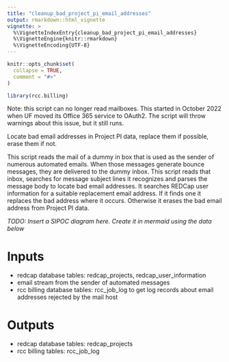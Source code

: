 ```yaml
---
title: "cleanup_bad_project_pi_email_addresses"
output: rmarkdown::html_vignette
vignette: >
  %\VignetteIndexEntry{cleanup_bad_project_pi_email_addresses}
  %\VignetteEngine{knitr::rmarkdown}
  %\VignetteEncoding{UTF-8}
---
```


```r
knitr::opts_chunk$set(
  collapse = TRUE,
  comment = "#>"
)
```

```r
library(rcc.billing)
```

Note: this script can no longer read mailboxes. This started in October 2022 when UF moved its Office 365 service to OAuth2. The script will throw warnings about this issue, but it still runs.

Locate bad email addresses in Project PI data, replace them if possible, erase them if not.

This script reads the mail of a dummy in box that is used as the sender of numerous automated emails. When those messages generate bounce messages, they are delivered to the dummy inbox. This script reads that inbox, searches for message subject lines it recognizes and parses the message body to locate bad email addresses. It searches REDCap user information for a suitable replacement email address. If it finds one it replaces the bad address where it occurs. Otherwise it erases the bad email address from Project PI data.

_TODO: Insert a SIPOC diagram here. Create it in mermaid using the data below_

# Inputs
 - redcap database tables: redcap_projects, redcap_user_information
 - email stream from the sender of automated messages
 - rcc billing database tables: rcc_job_log to get log records about email addresses rejected by the mail host
 
# Outputs
 - redcap database tables: redcap_projects
 - rcc billing tables: rcc_job_log
